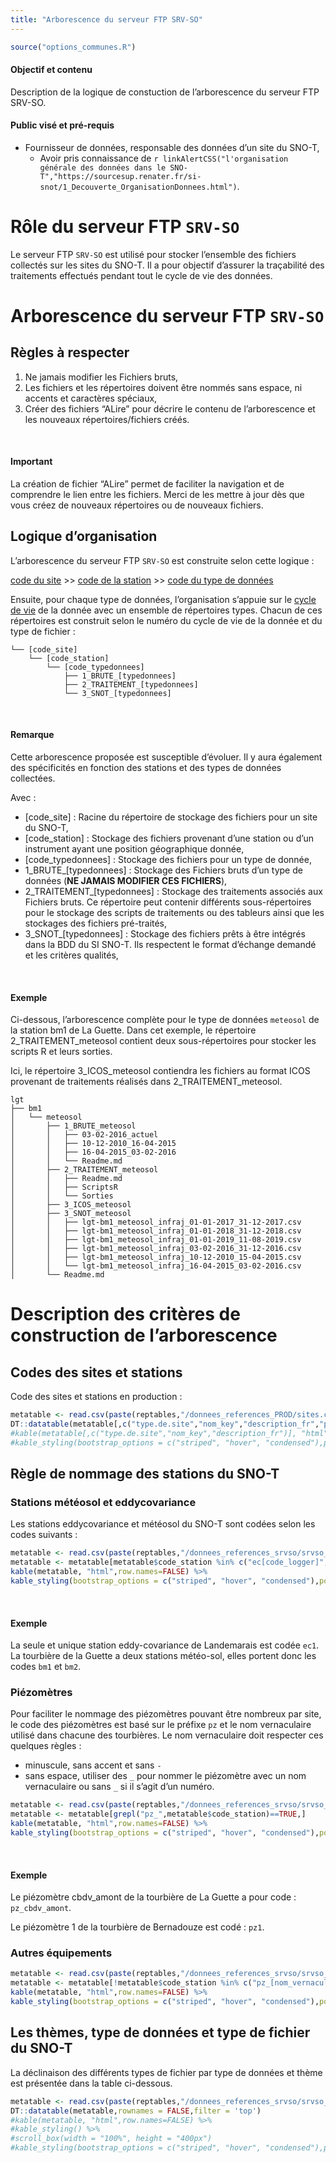 ```yaml
---
title: "Arborescence du serveur FTP SRV-SO"
---
```


```r
source("options_communes.R")
```

<div class="alert alert-success" role="alert">
  <h4 class="alert-heading">**Objectif et contenu**</h4>
Description de la logique de constuction de l'arborescence du serveur FTP SRV-SO.
</div>

<div class="alert alert-info" role="alert">
  <h4 class="alert-heading">**Public visé et pré-requis**</h4>
<p>- Fournisseur de données, responsable des données d'un site du SNO-T,
   - Avoir pris connaissance de `r linkAlertCSS("l'organisation générale des données dans le SNO-T","https://sourcesup.renater.fr/si-snot/1_Decouverte_OrganisationDonnees.html")`.
 </p>
</div>

# Rôle du serveur FTP `SRV-SO`

Le serveur FTP `SRV-SO` est utilisé pour stocker l'ensemble des fichiers collectés sur les sites du SNO-T. Il a pour objectif d'assurer la traçabilité des traitements effectués pendant tout le cycle de vie des données.

# Arborescence du serveur FTP `SRV-SO`

## Règles à respecter

1. Ne jamais modifier les Fichiers bruts,
2. Les fichiers et les répertoires doivent être nommés sans espace, ni accents et caractères spéciaux,
3. Créer des fichiers "ALire" pour décrire le contenu de l'arborescence et les nouveaux répertoires/fichiers créés.

&nbsp;

<div class="alert alert-danger" role="alert">
  <h4 class="alert-heading">**Important**</h4>
  <p>La création de fichier "ALire" permet de faciliter la navigation et de comprendre le lien entre les fichiers. Merci de les mettre à jour dès que vous créez de nouveaux répertoires ou de nouveaux fichiers.</p>
</div> 

## Logique d'organisation

L'arborescence du serveur FTP `SRV-SO` est construite selon cette logique : 

[code du site](https://github.com/Rosalien/doc_snot/raw/master/Tables/donnees_references_srvso/srvso_site.csv) >> [code de la station](https://github.com/Rosalien/doc_snot/raw/master/Tables/donnees_references_srvso/srvso_stations.csv) >> [code du type de données](https://github.com/Rosalien/doc_snot/raw/master/Tables/donnees_references_srvso/srvso_typedonnees.csv)

Ensuite, pour chaque type de données, l'organisation s'appuie sur le [cycle de vie](https://github.com/Rosalien/doc_snot/raw/master/Tables/donnees_references_srvso/srvso_cycledevie.csv) de la donnée avec un ensemble de répertoires types. Chacun de ces répertoires est construit selon le numéro du cycle de vie de la donnée et du type de fichier :

```
└── [code_site]
    └── [code_station]
        └── [code_typedonnees]
            ├── 1_BRUTE_[typedonnees]
            ├── 2_TRAITEMENT_[typedonnees]
            └── 3_SNOT_[typedonnees]

```
&nbsp;
<div class="alert alert-info" role="alert">
  <h4 class="alert-heading">**Remarque**</h4>
  <p>Cette arborescence proposée est susceptible d'évoluer. Il y aura également des spécificités en fonction des stations et des types de données collectées.</p>
</div> 

Avec : 

- [code_site] : Racine du répertoire de stockage des fichiers pour un site du SNO-T,
- [code_station] : Stockage des fichiers provenant d'une station ou d'un instrument ayant une position géographique donnée,
- [code_typedonnees] : Stockage des fichiers pour un type de donnée,
- 1_BRUTE_[typedonnees] : Stockage des Fichiers bruts d'un type de données (**NE JAMAIS MODIFIER CES FICHIERS**),
- 2_TRAITEMENT_[typedonnees] : Stockage des traitements associés aux Fichiers bruts. Ce répertoire peut contenir différents sous-répertoires pour le stockage des scripts de traitements ou des tableurs ainsi que les stockages des fichiers pré-traités,
- 3_SNOT_[typedonnees] : Stockage des fichiers prêts à être intégrés dans la BDD du SI SNO-T. Ils respectent le format d'échange demandé et les critères qualités,

&nbsp;

<div class="alert alert-info" role="alert">
  <h4 class="alert-heading">**Exemple**</h4>
  <p>Ci-dessous, l'arborescence complète pour le type de données `meteosol` de la station bm1 de La Guette. Dans cet exemple, le répertoire 2_TRAITEMENT_meteosol contient deux sous-répertoires pour stocker les scripts R et leurs sorties.</p>
  <p>Ici, le répertoire 3_ICOS_meteosol contiendra les fichiers au format ICOS provenant de traitements réalisés dans 2_TRAITEMENT_meteosol.</p>
</div> 

```
lgt
├── bm1
│   └── meteosol
│       ├── 1_BRUTE_meteosol
│       │   ├── 03-02-2016_actuel
│       │   ├── 10-12-2010_16-04-2015
│       │   ├── 16-04-2015_03-02-2016
│       │   └── Readme.md
│       ├── 2_TRAITEMENT_meteosol
│       │   ├── Readme.md
│       │   ├── ScriptsR
│       │   └── Sorties
│       ├── 3_ICOS_meteosol
│       ├── 3_SNOT_meteosol
│       │   ├── lgt-bm1_meteosol_infraj_01-01-2017_31-12-2017.csv
│       │   ├── lgt-bm1_meteosol_infraj_01-01-2018_31-12-2018.csv
│       │   ├── lgt-bm1_meteosol_infraj_01-01-2019_11-08-2019.csv
│       │   ├── lgt-bm1_meteosol_infraj_03-02-2016_31-12-2016.csv
│       │   ├── lgt-bm1_meteosol_infraj_10-12-2010_15-04-2015.csv
│       │   └── lgt-bm1_meteosol_infraj_16-04-2015_03-02-2016.csv
│       └── Readme.md
```

# Description des critères de construction de l'arborescence

## Codes des sites et stations

Code des sites et stations en production :

```r
metatable <- read.csv(paste(reptables,"/donnees_references_PROD/sites.csv",sep=""),sep=";")
DT::datatable(metatable[,c("type.de.site","nom_key","description_fr","parent")],rownames = FALSE,filter = 'top')
#kable(metatable[,c("type.de.site","nom_key","description_fr")], "html",row.names=FALSE) %>%
#kable_styling(bootstrap_options = c("striped", "hover", "condensed"),position = "float_left")
```

## Règle de nommage des stations du SNO-T

### Stations météosol et eddycovariance

Les stations eddycovariance et météosol du SNO-T sont codées selon les codes suivants :

```r
metatable <- read.csv(paste(reptables,"/donnees_references_srvso/srvso_stations.csv",sep=""),sep=";")
metatable <- metatable[metatable$code_station %in% c("ec[code_logger]","bm[code_logger]"),]
kable(metatable, "html",row.names=FALSE) %>%
kable_styling(bootstrap_options = c("striped", "hover", "condensed"),position = "float_left")
```

&nbsp;

<div class="alert alert-info" role="alert">
  <h4 class="alert-heading">**Exemple**</h4>
  <p>La seule et unique station eddy-covariance de Landemarais est codée `ec1`. La tourbière de la Guette a deux stations météo-sol, elles portent donc les codes `bm1` et `bm2`.</p>
</div> 

### Piézomètres 

Pour faciliter le nommage des piézomètres pouvant être nombreux par site, le code des piézomètres est basé sur le préfixe `pz` et le nom vernaculaire utilisé dans chacune des tourbières. Le nom vernaculaire doit respecter ces quelques règles : 

- minuscule, sans accent et sans `-`
- sans espace, utiliser des `_` pour nommer le piézomètre avec un nom vernaculaire ou sans `_` si il s'agit d'un numéro. 

```r
metatable <- read.csv(paste(reptables,"/donnees_references_srvso/srvso_stations.csv",sep=""),sep=";")
metatable <- metatable[grepl("pz_",metatable$code_station)==TRUE,]
kable(metatable, "html",row.names=FALSE) %>%
kable_styling(bootstrap_options = c("striped", "hover", "condensed"),position = "float_left")
```

&nbsp;

<div class="alert alert-info" role="alert">
  <h4 class="alert-heading">**Exemple**</h4>
  <p>Le piézomètre cbdv_amont de la tourbière de La Guette a pour code : `pz_cbdv_amont`.</p>
  <p>Le piézomètre 1 de la tourbière de Bernadouze est codé : `pz1`.</p>
</div> 

### Autres équipements

```r
metatable <- read.csv(paste(reptables,"/donnees_references_srvso/srvso_stations.csv",sep=""),sep=";")
metatable <- metatable[!metatable$code_station %in% c("pz_[nom_vernaculaire]","ec[code_logger]","bm[code_logger]"),]
kable(metatable, "html",row.names=FALSE) %>%
kable_styling(bootstrap_options = c("striped", "hover", "condensed"),position = "float_left")
```

## Les thèmes, type de données et type de fichier du SNO-T

La déclinaison des différents types de fichier par type de données et thème est présentée dans la table ci-dessous.

```r
metatable <- read.csv(paste(reptables,"/donnees_references_srvso/srvso_typefichiers.csv",sep=""),sep=";")
DT::datatable(metatable,rownames = FALSE,filter = 'top')
#kable(metatable, "html",row.names=FALSE) %>%
#kable_styling() %>%
#scroll_box(width = "100%", height = "400px")
#kable_styling(bootstrap_options = c("striped", "hover", "condensed"),position = "float_left")
```


